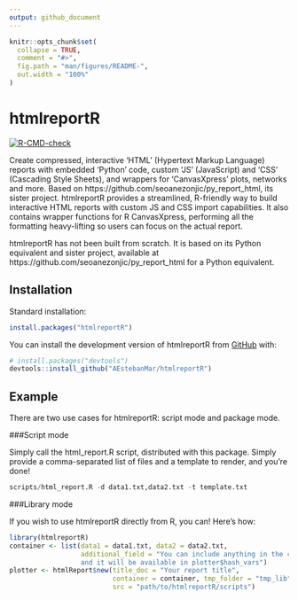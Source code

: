 ```yaml
---
output: github_document
---
```


<!-- README.md is generated from README.Rmd. Please edit that file -->

```r
knitr::opts_chunk$set(
  collapse = TRUE,
  comment = "#>",
  fig.path = "man/figures/README-",
  out.width = "100%"
)
```

# htmlreportR

<!-- badges: start -->
[![R-CMD-check](https://github.com/AEstebanMar/htmlreportR/actions/workflows/R-CMD-check.yaml/badge.svg)](https://github.com/AEstebanMar/htmlreportR/actions/workflows/R-CMD-check.yaml)
<!-- badges: end -->

Create compressed, interactive 'HTML' (Hypertext Markup Language) reports with embedded 'Python' code, custom 'JS' (JavaScript) and 'CSS' (Cascading Style Sheets), and wrappers for
  'CanvasXpress' plots, networks and more. Based on https://github.com/seoanezonjic/py_report_html, its sister project.
htmlreportR provides a streamlined, R-friendly way to build interactive HTML reports with custom JS and CSS import
capabilities. It also contains wrapper functions for R CanvasXpress, performing all the formatting heavy-lifting
so users can focus on the actual report.

htmlreportR has not been built from scratch. It is based on its Python equivalent and sister project, available at https://github.com/seoanezonjic/py_report_html for a Python equivalent.

## Installation

Standard installation:

``` r
install.packages("htmlreportR")
```

You can install the development version of htmlreportR from [GitHub](https://github.com/) with:

``` r
# install.packages("devtools")
devtools::install_github("AEstebanMar/htmlreportR")
```

## Example

There are two use cases for htmlreportR: script mode and package mode.

###Script mode

Simply call the html_report.R script, distributed with this package. Simply
provide a comma-separated list of files and a template to render, and you're done!


```r
scripts/html_report.R -d data1.txt,data2.txt -t template.txt
```

###Library mode

If you wish to use htmlreportR directly from R, you can! Here's how:
```r
library(htmlreportR)
container <- list(data1 = data1.txt, data2 = data2.txt,
                  additional_field = "You can include anything in the container
                  and it will be available in plotter$hash_vars")
plotter <- htmlReport$new(title_doc = "Your report title", 
                          container = container, tmp_folder = "tmp_lib",
                          src = "path/to/htmlreportR/scripts")
```
